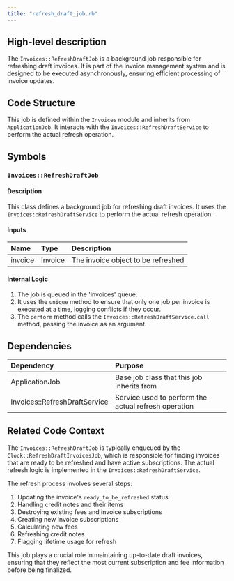 ```yaml
---
title: "refresh_draft_job.rb"
---
```


## High-level description
The `Invoices::RefreshDraftJob` is a background job responsible for refreshing draft invoices. It is part of the invoice management system and is designed to be executed asynchronously, ensuring efficient processing of invoice updates.

## Code Structure
This job is defined within the `Invoices` module and inherits from `ApplicationJob`. It interacts with the `Invoices::RefreshDraftService` to perform the actual refresh operation.

## Symbols

### `Invoices::RefreshDraftJob`
#### Description
This class defines a background job for refreshing draft invoices. It uses the `Invoices::RefreshDraftService` to perform the actual refresh operation.

#### Inputs
| Name | Type | Description |
|:-----|:-----|:------------|
| invoice | Invoice | The invoice object to be refreshed |

#### Internal Logic
1. The job is queued in the 'invoices' queue.
2. It uses the `unique` method to ensure that only one job per invoice is executed at a time, logging conflicts if they occur.
3. The `perform` method calls the `Invoices::RefreshDraftService.call` method, passing the invoice as an argument.

## Dependencies
| Dependency | Purpose |
|:-----------|:--------|
| ApplicationJob | Base job class that this job inherits from |
| Invoices::RefreshDraftService | Service used to perform the actual refresh operation |

## Related Code Context
The `Invoices::RefreshDraftJob` is typically enqueued by the `Clock::RefreshDraftInvoicesJob`, which is responsible for finding invoices that are ready to be refreshed and have active subscriptions. The actual refresh logic is implemented in the `Invoices::RefreshDraftService`.

The refresh process involves several steps:
1. Updating the invoice's `ready_to_be_refreshed` status
2. Handling credit notes and their items
3. Destroying existing fees and invoice subscriptions
4. Creating new invoice subscriptions
5. Calculating new fees
6. Refreshing credit notes
7. Flagging lifetime usage for refresh

This job plays a crucial role in maintaining up-to-date draft invoices, ensuring that they reflect the most current subscription and fee information before being finalized.